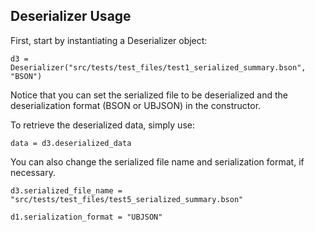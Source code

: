 == Deserializer Usage ==

First, start by instantiating a Deserializer object:

<code> d3 = Deserializer("src/tests/test_files/test1_serialized_summary.bson", "BSON") </code>

Notice that you can set the serialized file to be deserialized and the deserialization format (BSON
or UBJSON) in the constructor.

To retrieve the deserialized data, simply use:

<code> data = d3.deserialized_data </code>

You can also change the serialized file name and serialization format, if necessary.

<code> d3.serialized_file_name = "src/tests/test_files/test5_serialized_summary.bson" </code>

<code> d1.serialization_format = "UBJSON" </code>

